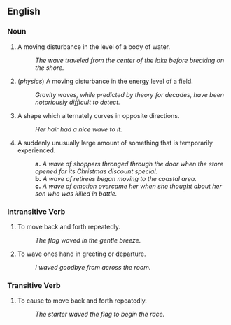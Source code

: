 ==English==

===Noun===

# A moving disturbance in the level of a body of water.
#: ''The wave traveled from the center of the lake before breaking on the shore.''
# (''physics'') A moving disturbance in the energy level of a field.
#: ''Gravity waves, while predicted by theory for decades, have been notoriously difficult to detect.''
# A shape which alternately curves in opposite directions.
#: ''Her hair had a nice wave to it.''
# A suddenly unusually large amount of something that is temporarily experienced.
#:'''a.''' ''A wave of shoppers thronged through the door when the store opened for its Christmas discount special.''
#:'''b.''' ''A wave of retirees began moving to the coastal area.''
#:'''c.''' ''A wave of emotion overcame her when she thought about her son who was killed in battle.''

===Intransitive Verb===

# To move back and forth repeatedly.
#: ''The flag waved in the gentle breeze.''
# To wave ones hand in greeting or departure.
#: ''I waved goodbye from across the room.''

===Transitive Verb===

# To cause to move back and forth repeatedly.
#: ''The starter waved the flag to begin the race.''